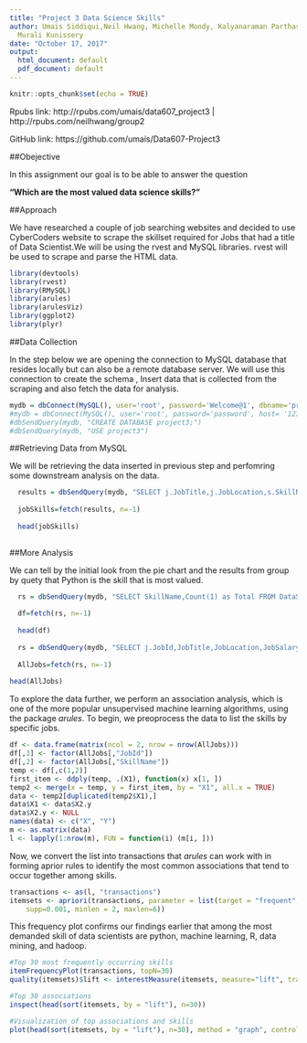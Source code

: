 ```yaml
---
title: "Project 3 Data Science Skills"
author: Umais Siddiqui,Neil Hwang, Michelle Mondy, Kalyanaraman Parthasarathy and
  Murali Kunissery
date: "October 17, 2017"
output:
  html_document: default
  pdf_document: default
---
```


```r
knitr::opts_chunk$set(echo = TRUE)

```

Rpubs link: http://rpubs.com/umais/data607_project3 |
            http://rpubs.com/neilhwang/group2

GitHub link: https://github.com/umais/Data607-Project3

##Obejective

In this assignment our goal is to be able to answer the question 

**"Which are the most valued data science skills?"**

##Approach

We have researched a couple of job searching websites and decided to use CyberCoders website to scrape the skillset required for Jobs that had a title of Data Scientist.We will be using the rvest and MySQL libraries. rvest will be used to scrape and parse the HTML data.

```r
library(devtools)
library(rvest)
library(RMySQL)
library(arules)
library(arulesViz)
library(ggplot2)
library(plyr)
```

##Data Collection

In the step below we are opening the connection to MySQL database that resides locally but can also be a remote database server. We will use this connection to create the schema , Insert data that is collected from the scraping and also fetch the data for analysis.
```r
mydb = dbConnect(MySQL(), user='root', password='Welcome@1', dbname='project3', host='localhost')
#mydb = dbConnect(MySQL(), user='root', password='password', host= '127.0.0.1', port=3306)
#dbSendQuery(mydb, "CREATE DATABASE project3;")
#dbSendQuery(mydb, "USE project3")
```



##Retrieving Data from MySQL

We will be retrieving the data inserted in previous step and perfomring some downstream analysis on the data.

```r
  results = dbSendQuery(mydb, "SELECT j.JobTitle,j.JobLocation,s.SkillName FROM DataScienceJobs j INNER JOIN DataScienceSkills s ON j.JobId=s.JobId  ;")
  
  jobSkills=fetch(results, n=-1)
  
  head(jobSkills)
  
```
  
  ##More Analysis
  
  We can tell by the initial look from the pie chart and the results from group by quety that Python is the skill that is most valued.
  
```r
  rs = dbSendQuery(mydb, "SELECT SkillName,Count(1) as Total FROM DataScienceJobs j INNER JOIN DataScienceSkills s ON j.JobId=s.JobId GROUP BY SkillName Order By Total desc ;")
  
  df=fetch(rs, n=-1)
  
  head(df)
  
  rs = dbSendQuery(mydb, "SELECT j.JobId,JobTitle,JobLocation,JobSalary,SkillName,Source FROM DataScienceJobs j INNER JOIN DataScienceSkills s ON j.JobId=s.JobId ;")
  
  AllJobs=fetch(rs, n=-1)
  
head(AllJobs)
```

To explore the data further, we perform an association analysis, which is one of the more popular unsupervised machine learning algorithms, using the package *arules*.
To begin, we preoprocess the data to list the skills by specific jobs.

```r
df <- data.frame(matrix(ncol = 2, nrow = nrow(AllJobs)))
df[,1] <- factor(AllJobs[,"JobId"])
df[,2] <- factor(AllJobs[,"SkillName"])
temp <- df[,c(1,2)]
first_item <- ddply(temp, .(X1), function(x) x[1, ])
temp2 <- merge(x = temp, y = first_item, by = "X1", all.x = TRUE)
data <- temp2[duplicated(temp2$X1),]
data$X1 <- data$X2.y
data$X2.y <- NULL
names(data) <- c("X", "Y")
m <- as.matrix(data)
l <- lapply(1:nrow(m), FUN = function(i) (m[i, ]))
```

Now, we convert the list into transactions that *arules* can work with in forming aprior rules to identify the most common associations that tend to occur together among skills. 
```r
transactions <- as(l, "transactions")
itemsets <- apriori(transactions, parameter = list(target = "frequent",
    supp=0.001, minlen = 2, maxlen=6))
```

This frequency plot confirms our findings earlier that among the most demanded skill of data scientists are python, machine learning, R, data mining, and hadoop.
```r
#Top 30 most frequently occurring skills
itemFrequencyPlot(transactions, topN=30)
quality(itemsets)$lift <- interestMeasure(itemsets, measure="lift", trans = transactions)

#Top 30 associations
inspect(head(sort(itemsets, by = "lift"), n=30))

#Visualization of top associations and skills
plot(head(sort(itemsets, by = "lift"), n=30), method = "graph", control=list(cex=.8))
```